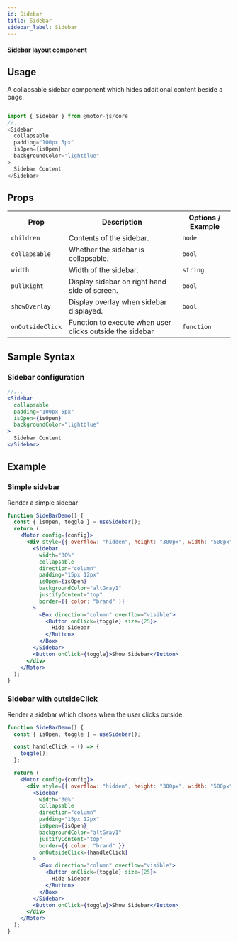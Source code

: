 ```yaml
---
id: Sidebar
title: Sidebar
sidebar_label: Sidebar
---
```


#### Sidebar layout component

## Usage

A collapsable sidebar component which hides additional content beside a page.

```javascript

import { Sidebar } from @motor-js/core
//...
<Sidebar
  collapsable
  padding="100px 5px"
  isOpen={isOpen}
  backgroundColor="lightblue"
>
  Sidebar Content
</Sidebar>

```

## Props

<table>
  <tr>
    <th>Prop</th>
    <th>Description</th>
    <th>Options / Example</th>
  </tr>
  <tr>
    <td>
      <code>children</code>
    </td>
    <td>Contents of the sidebar.</td>
    <td>
      <code>node</code>
      <br />
    </td>
  </tr>
  <tr>
    <td>
      <code>collapsable</code>
    </td>
    <td>Whether the sidebar is collapsable.</td>
    <td>
      <code>bool</code>
      <br />
    </td>
  </tr>
  <tr>
    <td>
      <code>width</code>
    </td>
    <td>Width of the sidebar.</td>
    <td>
      <code>string</code>
      <br />
    </td>
  </tr>
  <tr>
    <td>
      <code>pullRight</code>
    </td>
    <td>Display sidebar on right hand side of screen.</td>
    <td>
      <code>bool</code>
      <br />
    </td>
  </tr>
  <tr>
    <td>
      <code>showOverlay</code>
    </td>
    <td>Display overlay when sidebar displayed.</td>
    <td>
      <code>bool</code>
      <br />
    </td>
  </tr>
  <tr>
    <td>
      <code>onOutsideClick</code>
    </td>
    <td>Function to execute when user clicks outside the sidebar</td>
    <td>
      <code>function</code>
      <br />
    </td>
  </tr>
</table>

## Sample Syntax

### Sidebar configuration

```jsx {11}
//...
<Sidebar
  collapsable
  padding="100px 5px"
  isOpen={isOpen}
  backgroundColor="lightblue"
>
  Sidebar Content
</Sidebar>
```

## Example

### Simple sidebar

Render a simple sidebar

```jsx
function SideBarDemo() {
  const { isOpen, toggle } = useSidebar();
  return (
    <Motor config={config}>
      <div style={{ overflow: "hidden", height: "300px", width: "500px" }}>
        <Sidebar
          width="30%"
          collapsable
          direction="column"
          padding="15px 12px"
          isOpen={isOpen}
          backgroundColor="altGray1"
          justifyContent="top"
          border={{ color: "brand" }}
        >
          <Box direction="column" overflow="visible">
            <Button onClick={toggle} size={25}>
              Hide Sidebar
            </Button>
          </Box>
        </Sidebar>
        <Button onClick={toggle}>Show Sidebar</Button>
      </div>
    </Motor>
  );
}
```

### Sidebar with outsideClick

Render a sidebar which clsoes when the user clicks outside.

```jsx
function SideBarDemo() {
  const { isOpen, toggle } = useSidebar();

  const handleClick = () => {
    toggle();
  };

  return (
    <Motor config={config}>
      <div style={{ overflow: "hidden", height: "300px", width: "500px" }}>
        <Sidebar
          width="30%"
          collapsable
          direction="column"
          padding="15px 12px"
          isOpen={isOpen}
          backgroundColor="altGray1"
          justifyContent="top"
          border={{ color: "brand" }}
          onOutsideClick={handleClick}
        >
          <Box direction="column" overflow="visible">
            <Button onClick={toggle} size={25}>
              Hide Sidebar
            </Button>
          </Box>
        </Sidebar>
        <Button onClick={toggle}>Show Sidebar</Button>
      </div>
    </Motor>
  );
}
```
